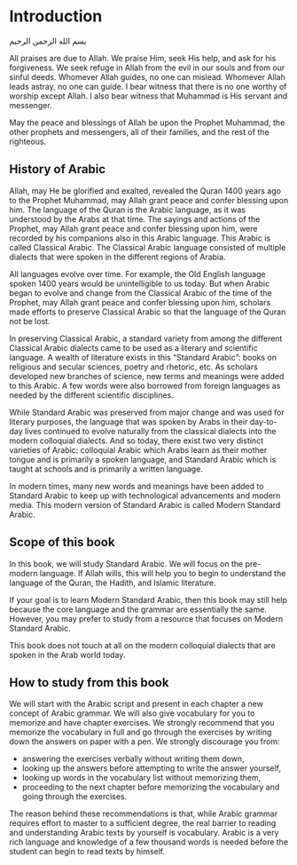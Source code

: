 # Introduction

[بسم الله الرحمن الرحيم]{lang=ar dir=rtl}

All praises are due to Allah. We praise Him, seek His help, and ask for his forgiveness. We seek refuge in Allah from the evil in our souls and from our sinful deeds. Whomever Allah guides, no one can mislead. Whomever Allah leads astray, no one can guide. I bear witness that there is no one worthy of worship except Allah. I also bear witness that Muhammad is His servant and messenger.

May the peace and blessings of Allah be upon the Prophet Muhammad, the other prophets and messengers, all of their families, and the rest of the righteous.

## History of Arabic 

Allah, may He be glorified and exalted, revealed the Quran 1400 years ago to the Prophet Muhammad, may Allah grant peace and confer blessing upon him. The language of the Quran is the Arabic language, as it was understood by the Arabs at that time. The sayings and actions of the Prophet, may Allah grant peace and confer blessing upon him, were recorded by his companions also in this Arabic language. This Arabic is called Classical Arabic. The Classical Arabic language consisted of multiple dialects that were spoken in the different regions of Arabia.

All languages evolve over time. For example, the Old English language spoken 1400 years would be unintelligible to us today. But when Arabic began to evolve and change from the Classical Arabic of the time of the Prophet, may Allah grant peace and confer blessing upon him, scholars made efforts to preserve Classical Arabic so that the language of the Quran not be lost.

In preserving Classical Arabic, a standard variety from among the different Classical Arabic dialects came to be used as a literary and scientific language. A wealth of literature exists in this "Standard Arabic": books on religious and secular sciences, poetry and rhetoric, etc. As scholars developed new branches of science, new terms and meanings were added to this Arabic. A few words were also borrowed from foreign languages as needed by the different scientific disciplines. 

While Standard Arabic was preserved from major change and was used for literary purposes, the language that was spoken by Arabs in their day-to-day lives continued to evolve naturally from the classical dialects into the modern colloquial dialects. And so today, there exist two very distinct varieties of Arabic: colloquial Arabic which Arabs learn as their mother tongue and is primarily a spoken language, and Standard Arabic which is taught at schools and is primarily a written language.

In modern times, many new words and meanings have been added to Standard Arabic to keep up with technological advancements and modern media. This modern version of Standard Arabic is called Modern Standard Arabic.

## Scope of this book

In this book, we will study Standard Arabic. We will focus on the pre-modern language. If Allah wills, this will help you to begin to understand the language of the Quran, the Hadith, and Islamic literature.

If your goal is to learn Modern Standard Arabic, then this book may still help because the core language and the grammar are essentially the same. However, you may prefer to study from a resource that focuses on Modern Standard Arabic.

This book does not touch at all on the modern colloquial dialects that are spoken in the Arab world today.

## How to study from this book

We will start with the Arabic script and present in each chapter a new concept of Arabic grammar. We will also give vocabulary for you to memorize and have chapter exercises. We strongly recommend that you memorize the vocabulary in full and go through the exercises by writing down the answers on paper with a pen. We strongly discourage you from:

+ answering the exercises verbally without writing them down,
+ looking up the answers before attempting to write the answer yourself,
+ looking up words in the vocabulary list without memorizing them,
+ proceeding to the next chapter before memorizing the vocabulary and going through the exercises.

The reason behind these recommendations is that, while Arabic grammar requires effort to master to a sufficient degree, the real barrier to reading and understanding Arabic texts by yourself is vocabulary. Arabic is a very rich language and knowledge of a few thousand words is needed before the student can begin to read texts by himself.


